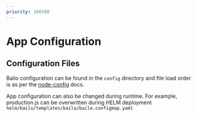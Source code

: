 ```yaml
---
priority: 100100
---
```



# App Configuration

## Configuration Files

Bailo configuration can be found in the `config` directory and file load order is as per the
[node-config](https://github.com/node-config/node-config/wiki/Configuration-Files) docs.

App configuration can also be changed during runtime. For example, production.js can be overwritten during HELM
deployment `helm/bailo/templates/bailo/bailo.configmap.yaml`

